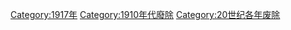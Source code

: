 {{discat|191|7|1909|1920}}
{{Commonscat|1917 disestablishments}}

[[Category:1917年|Category:1917年]]
[[Category:1910年代廢除|Category:1910年代廢除]]
[[Category:20世纪各年废除|Category:20世纪各年废除]]
